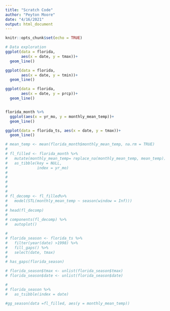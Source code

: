 ```yaml
---
title: "Scratch Code"
author: "Peyton Moore"
date: "4/16/2021"
output: html_document
---
```


```r
knitr::opts_chunk$set(echo = TRUE)
```



```r

# Data exploration
ggplot(data = florida, 
       aes(x = date, y = tmax))+
  geom_line()

ggplot(data = florida, 
       aes(x = date, y = tmin))+
  geom_line()

ggplot(data = florida, 
       aes(x = date, y = prcp))+
  geom_line()


florida_month %>% 
  ggplot(aes(x = yr_mo, y = monthly_mean_temp))+
  geom_line()

ggplot(data = florida_ts, aes(x = date, y = tmax))+
  geom_line()

```


```r

# mean_temp <- mean(florida_month$monthly_mean_temp, na.rm = TRUE)
# 
# fl_filled <- florida_month %>% 
#   mutate(monthly_mean_temp= replace_na(monthly_mean_temp, mean_temp)) %>% 
#   as_tibble(key = NULL, 
#             index = yr_mo)
# 
# 
# 
# 
# 
# fl_decomp <- fl_filled%>% 
#   model(STL(monthly_mean_temp ~ season(window = Inf)))
# 
# head(fl_decomp)
# 
# components(fl_decomp) %>% 
#   autoplot()

```



```r

# 
# florida_season <- florida_ts %>%
#   filter(year(date) >1998) %>%
#   fill_gaps() %>%
#   select(date, tmax)
# 
# has_gaps(florida_season)

# florida_season$tmax <- unlist(florida_season$tmax)
# florida_season$date <- unlist(florida_season$date)

# 
# florida_season %>%
#   as_tsibble(index = date)

#gg_season(data =fl_filled, aes(y = monthly_mean_temp))

```